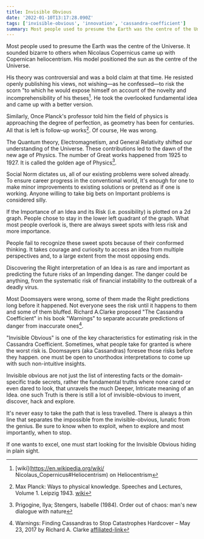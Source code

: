 ```yaml
---
title: Invisible Obvious
date: '2022-01-10T13:17:28.090Z'
tags: ['invisible-obvious', 'innovation', 'cassandra-coefficient']
summary: Most people used to presume the Earth was the centre of the Universe. It sounded bizarre to others when Nicolaus Copernicus came up with Copernican heliocentrism. His model positioned the sun as the centre of the Universe.
---
```


Most people used to presume the Earth was the centre of the Universe. It sounded bizarre to others when Nicolaus Copernicus came up with
Copernican heliocentrism. His model positioned the sun as the centre of the Universe.

His theory was controversial and was a bold claim at that time. He resisted openly publishing his views, not wishing—as he confessed—to risk the scorn "to which he would expose himself on account of the novelty and incomprehensibility of his theses[^1]. He took the overlooked fundamental idea and came up with a better version.

Similarly, Once Planck's professor told him the field of physics is approaching the degree of perfection, as geometry has been for centuries. All that is left is follow-up works[^2]. Of course, He was wrong.

The Quantum theory, Electromagnetism, and General Relativity shifted our understanding of the Universe. These contributions led to the dawn of the new age of Physics. The number of Great works happened from 1925 to 1927. It is called the golden age of Physics[^3].

Social Norm dictates us, all of our existing problems were solved already. To ensure career progress in the conventional world, It's enough for one to make minor improvements to existing solutions or pretend as if one is working. Anyone willing to take big bets on Important problems is considered silly.

If the Importance of an Idea and its Risk (i.e. possibility) is plotted on a 2d graph. People chose to stay in the lower left quadrant of the graph. What most people overlook is, there are always sweet spots with less risk and more importance.

People fail to recognize these sweet spots because of their conformed thinking. It takes courage and curiosity to access an idea from multiple perspectives and, to a large extent from the most opposing ends.

Discovering the Right interpretation of an Idea is as rare and important as predicting the future risks of an Impending danger. The danger could be anything, from the systematic risk of financial instability to the outbreak of a deadly virus.

Most Doomsayers were wrong, some of them made the Right predictions long before it happened. Not everyone sees the risk until it happens to them and some of them bluffed. Richard A.Clarke proposed "The Cassandra Coefficient" in his book "Warnings" to separate accurate predictions of danger from inaccurate ones[^4].

"Invisible Obvious" is one of the key characteristics for estimating risk in the Cassandra Coefficient. Sometimes, what people take for granted is where the worst risk is. Doomsayers (aka Cassandras) foresee those risks before they happen. one must be open to unorthodox interpretations to come up with such non-intuitive insights.

Invisible obvious are not just the list of interesting facts or the domain-specific trade secrets, rather the fundamental truths where none cared or even dared to look, that unravels the much Deeper, Intricate meaning of an Idea. one such Truth is there is still a lot of invisible-obvious to invent, discover, hack and explore.

It's never easy to take the path that is less travelled. There is always a thin line that separates the impossible from the invisible-obvious, lunatic from the genius. Be sure to know when to exploit, when to explore and most importantly, when to stop.

If one wants to excel, one must start looking for the Invisible Obvious hiding in plain sight.

[^1]: [wiki](https://en.wikipedia.org/wiki/ Nicolaus_Copernicus#Heliocentrism) on Heliocentrism

[^2]: Max Planck: Ways to physical knowledge. Speeches and Lectures, Volume 1. Leipzig 1943. [wiki](https://de.wikipedia.org/wiki/Philipp_von_Jolly#cite_ref-5)

[^3]: Prigogine, Ilya; Stengers, Isabelle (1984). Order out of chaos: man's new dialogue with nature

[^4]: Warnings: Finding Cassandras to Stop Catastrophes Hardcover – May 23, 2017 by Richard A. Clarke [affiliated-link](https://amzn.to/3tJKspu)
